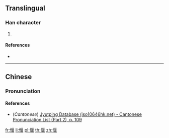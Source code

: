 {{character info/new}}
==Translingual==

===Han character===
{{Han char|rn=61|rad=心|as=09|sn=12|four=91014|canj=PSAV|ids=⿰忄匽}}

# {{defn|Han|sort=心09}}

====References====
* {{Han ref|kx=0395.190|dkj=10950|dj=0733.030|hdz=42326.080|uh=611D|ud=24861|bh=D94C|bd=55628}}

----

==Chinese==
{{zh-forms}}

===Pronunciation===
{{zh-pron
|m=yǎn
|c=jin2
|mc=
|oc=
|ma=
|cat=
}}

====References====
* (''Cantonese'') [http://www.iso10646hk.net/jp/document/download.jsp Jyutping Database (iso10646hk.net) - Cantonese Pronunciation List (Part 2), p. 109]

[[fr:愝]]
[[li:愝]]
[[pl:愝]]
[[th:愝]]
[[zh:愝]]
